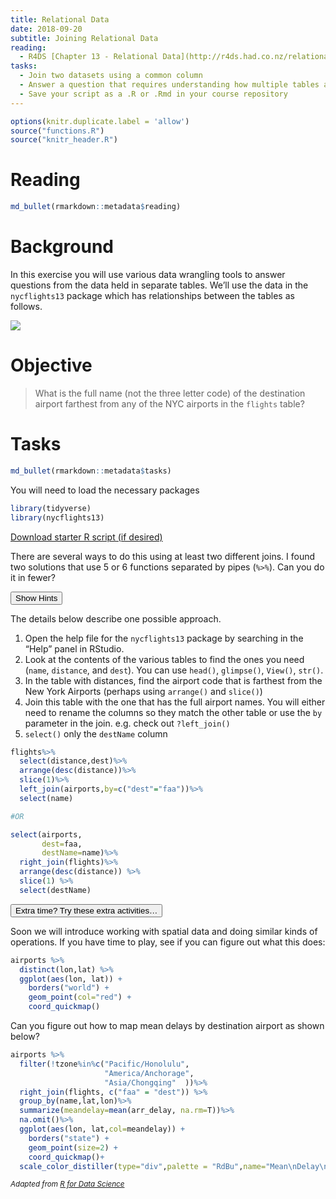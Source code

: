```yaml
---
title: Relational Data
date: 2018-09-20 
subtitle: Joining Relational Data
reading:
  - R4DS [Chapter 13 - Relational Data](http://r4ds.had.co.nz/relational-data.html){target='blank'}
tasks:
  - Join two datasets using a common column
  - Answer a question that requires understanding how multiple tables are related
  - Save your script as a .R or .Rmd in your course repository
---
```

```r
options(knitr.duplicate.label = 'allow')
source("functions.R")
source("knitr_header.R")
```

# Reading

```r
md_bullet(rmarkdown::metadata$reading)
```

# Background
In this exercise you will use various data wrangling tools to answer questions from the data held in separate tables.  We'll use the data in the `nycflights13` package which has relationships between the tables as follows.

![](http://r4ds.had.co.nz/diagrams/relational-nycflights.png)


# Objective
> What is the full name (not the three letter code) of the destination airport farthest from any of the NYC airports in the `flights` table?

# Tasks

```r
md_bullet(rmarkdown::metadata$tasks)
```

You will need to load the necessary packages
```r
library(tidyverse)
library(nycflights13)
```
[<i class="fa fa-file-code-o fa-1x" aria-hidden="true"></i> Download starter R script (if desired)](`r output_nocomment`){target="_blank"}

There are several ways to do this using at least two different joins. I found two solutions that use 5 or 6 functions separated by pipes (`%>%`).  Can you do it in fewer?

<div class="well">
<button data-toggle="collapse" class="btn btn-primary btn-sm round" data-target="#demo1">Show Hints</button>
<div id="demo1" class="collapse">
The details below describe one possible approach.

1. Open the help file for the `nycflights13` package by searching in the "Help" panel in RStudio.
2. Look at the contents of the various tables to find the ones you need (`name`, `distance`, and `dest`).  You can use `head()`, `glimpse()`, `View()`, `str()`.  
2. In the table with distances, find the airport code that is farthest from the New York Airports (perhaps using `arrange()` and `slice()`)
3. Join this table with the one that has the full airport names.  You will either need to rename the columns so they match the other table or use the `by` parameter in the join.  e.g. check out `?left_join()`
4. `select()` only the `destName` column
</div>
</div>

```r
flights%>%
  select(distance,dest)%>%
  arrange(desc(distance))%>%
  slice(1)%>%
  left_join(airports,by=c("dest"="faa"))%>%
  select(name)

#OR

select(airports,
       dest=faa,
       destName=name)%>%
  right_join(flights)%>% 
  arrange(desc(distance)) %>% 
  slice(1) %>% 
  select(destName)
```


<div class="extraswell">
<button data-toggle="collapse" class="btn btn-link" data-target="#extras">
Extra time? Try these extra activities...
</button>
<div id="extras" class="collapse">

Soon we will introduce working with spatial data and doing similar kinds of operations.  If you have time to play, see if you can figure out what this does:

```r
airports %>%
  distinct(lon,lat) %>%
  ggplot(aes(lon, lat)) +
    borders("world") +
    geom_point(col="red") +
    coord_quickmap()
```

Can you figure out how to map mean delays by destination airport as shown below?

```r
airports %>%
  filter(!tzone%in%c("Pacific/Honolulu",
                     "America/Anchorage",
                     "Asia/Chongqing"  ))%>%
  right_join(flights, c("faa" = "dest")) %>%
  group_by(name,lat,lon)%>%
  summarize(meandelay=mean(arr_delay, na.rm=T))%>%
  na.omit()%>%
  ggplot(aes(lon, lat,col=meandelay)) +
    borders("state") +
    geom_point(size=2) +
    coord_quickmap()+
  scale_color_distiller(type="div",palette = "RdBu",name="Mean\nDelay\n(minutes)")
```

</div>
</div>

<i> <small> Adapted from [R for Data Science](http://r4ds.had.co.nz/relational-data.html#filtering-joins) </small> </i>